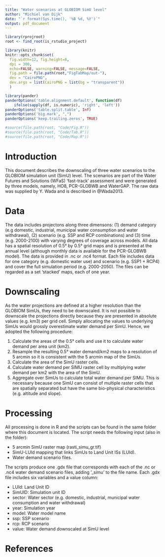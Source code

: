 ```yaml
---
title: "Water scenarios at GLOBIOM SimU level"
author: "Michiel van Dijk"
date: "`r format(Sys.time(), '%B %d, %Y')`"
output: pdf_document
---
```


```r
library(rprojroot)
root <- find_root(is_rstudio_project)

library(knitr)
knitr::opts_chunk$set(
  fig.width=12, fig.height=8,
  dpi = 300,
  echo=FALSE, warning=FALSE, message=FALSE,
  fig.path = file.path(root,"FigTabMap/out-"),
  dev = "CairoPNG",
  dev.args = list(CairoPNG = list(bg = "transparent"))
  )

library(pander)
panderOptions('table.alignment.default', function(df)
    ifelse(sapply(df, is.numeric), 'right', 'left'))
panderOptions('table.split.table', Inf)
panderOptions('big.mark', ",")
panderOptions('keep.trailing.zeros', TRUE)

#source(file.path(root, "Code/Fig.R"))
#source(file.path(root, "Code/Tab.R"))
#source(file.path(root, "Code/Map.R"))
```

# Introduction
This document describes the downscaling of three water scenarios to the GLOBIOM simulation unit (SimU) level. The scenarios are  part of the Water Futures and Solutions (WFaS) 'fast-track' assessment and were generated by three models, namely, HO8, PCR-GLOBWB and WaterGAP. The raw data was supplied by Y. Wada and is described in @Wada2013. 

# Data
The data includes projectons along three dimensons: (1) demand category (e.g domestic, industrial, municipal water consumption and water withdrawal), (2) scenario (e.g. SSP and RCP combinations) and (3) time (e.g. 2000-2100) with varying degrees of coverage across models. All data has a spatial resolution of 0.5&deg; by 0.5&deg; grid maps and is presented at the annual level (although monthly data is available for the PCR-GLOBWB model). The data is provided in  .nc or .nc4 format. Each file includes data for one category (e.g. domestic water use) and scenario (e.g. SSP1 + RCP4) and cover the full simulation period (e.g. 2000-2050). The files can be regarded as a set 'stacked' maps, each of one year.

# Downscaling
As the water projections are defined at a higher resolution than the GLOBIOM SimUs, they need to be downscaled. It is not possible to downscale the projections directly because they are presented in absolute values (e.g. km3) per grid cell. Simply allocating the values to underlying SimUs would grossly overestimate water demand per SimU. Hence, we adopted the following procedure:

1. Calculate the areas of the 0.5&deg; cells and use it to calculate water demand per area unit (km2).
2. Resample the resulting 0.5&deg; water demand/km2 maps to a resolution of 5 arcmin so it is consistent with the 5 arcmin map of the SimUs.
3. Calculate the area of the SimU raster cells.
4. Calculate water demand per SIMU raster cell by multiplying water demand per km2 with the area of the SimU.
5. Aggregate over SimUs to calculate total water demand per SIMU. This is necessary because one SimU can consist of multiple raster cells that are spatially separated but have the same bio-physical characteristics (e.g. altitude and slope).

# Processing
All processing is done in R and the scripts can be found in the same folder where this document is located. The script needs the following input (also in the folder):

- 5 arcmin SimU raster map (rasti_simu_gr.tif)
- SimU-LUId mapping that links SimUs to Land Unit ISs (LUId). 
- Water demand scenario files.

The scripts produce one .gdx file that corresponds with each of the .nc or .nc4 water demand scenario files, adding '_simu'  to the file name. Each .gdx file includes six variables and a value column: 

- LUId: Land Unit ID
- SimUID: Simulation unit ID
- sector: Water sector (e.g. domestic, industrial, municipal water consumption and water withdrawal)
- year: Simulation year
- model: Water model name
- ssp: SSP scenario
- rcp: RCP scenario
- value: Water demand downscaled at SimU level

# References

